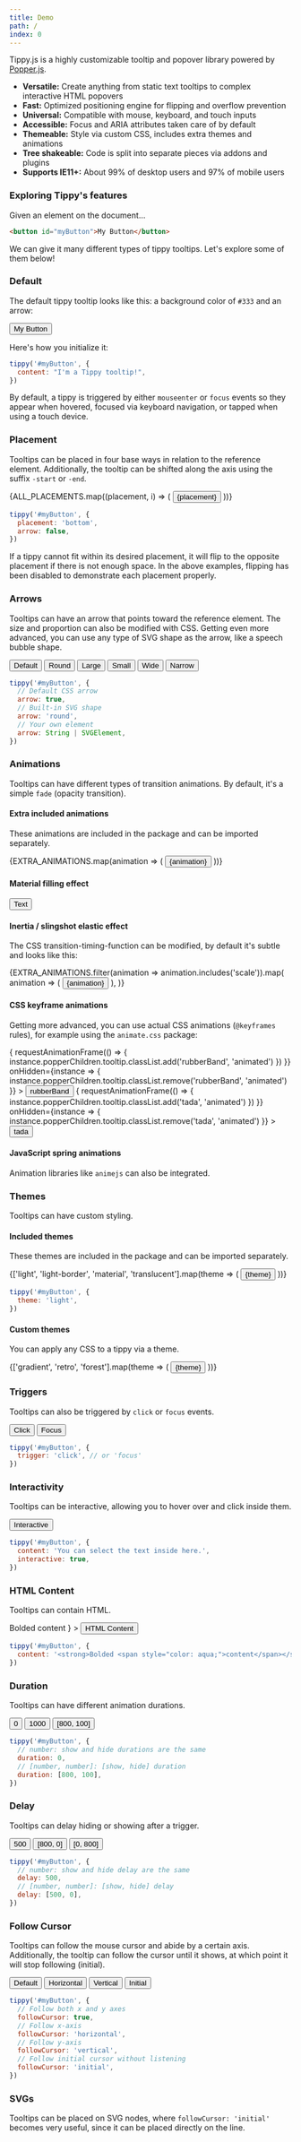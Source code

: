 ```yaml
---
title: Demo
path: /
index: 0
---
```



Tippy.js is a highly customizable tooltip and popover library powered by
[Popper.js](https://popper.js.org).

- <Emoji emoji="🍀" /> <strong>Versatile:</strong> Create anything from static text tooltips to complex interactive HTML popovers
- <Emoji emoji="⚡" /> <strong>Fast:</strong> Optimized positioning engine for flipping and overflow
prevention
- <Emoji emoji="🖱️" /> <strong>Universal:</strong> Compatible with mouse, keyboard, and touch inputs
- <Emoji emoji="♿" /> <strong>Accessible:</strong> Focus and ARIA attributes taken care of by default
- <Emoji emoji="🖌" /> <strong>Themeable:</strong> Style via custom CSS, includes extra themes and animations
- <Emoji emoji="🌳" /> <strong>Tree shakeable:</strong> Code is split into separate pieces via addons and plugins
- <Emoji emoji="🌐" /> <strong>Supports IE11+:</strong> About 99% of desktop users and 97% of mobile users

### Exploring Tippy's features

Given an element on the document...

```html
<button id="myButton">My Button</button>
```

We can give it many different types of tippy tooltips. Let's explore some of
them below!

### Default

The default tippy tooltip looks like this: a background color of `#333` and an
arrow:

<Demo>
  <Tippy>
    <Button>My Button</Button>
  </Tippy>
</Demo>

Here's how you initialize it:

```js
tippy('#myButton', {
  content: "I'm a Tippy tooltip!",
})
```

By default, a tippy is triggered by either `mouseenter` or `focus` events so
they appear when hovered, focused via keyboard navigation, or tapped when using
a touch device.

### Placement

Tooltips can be placed in four base ways in relation to the reference element.
Additionally, the tooltip can be shifted along the axis using the suffix
`-start` or `-end`.

<Demo>
  <Row>
    {ALL_PLACEMENTS.map((placement, i) => (
      <Col key={placement} base={12} xs={6} md={4} lg={6} xl={4}>
        <Tippy
          key={placement}
          content="Tooltip"
          placement={placement}
          flip={false}
          arrow={false}
        >
          <Button
            style={{
              display: 'inline-block',
              width: '100%',
              height: 50,
              margin: '0.5rem 0',
            }}
          >
            {placement}
          </Button>
        </Tippy>
      </Col>
    ))}
  </Row>
</Demo>

```js
tippy('#myButton', {
  placement: 'bottom',
  arrow: false,
})
```

If a tippy cannot fit within its desired placement, it will flip to the opposite
placement if there is not enough space. In the above examples, flipping has been
disabled to demonstrate each placement properly.

### Arrows

Tooltips can have an arrow that points toward the reference element. The size
and proportion can also be modified with CSS. Getting even more advanced, you
can use any type of SVG shape as the arrow, like a speech bubble shape.

<Demo>
  <Tippy arrow animation="fade">
    <Button>Default</Button>
  </Tippy>
  <Tippy arrow="round" animation="fade" animation="fade">
    <Button>Round</Button>
  </Tippy>
  <Tippy animation="fade" theme="large-arrow" distance={16}>
    <Button>Large</Button>
  </Tippy>
  <Tippy animation="fade" theme="small-arrow" distance={8}>
    <Button>Small</Button>
  </Tippy>
  <Tippy animation="fade" theme="wide-arrow">
    <Button>Wide</Button>
  </Tippy>
  <Tippy animation="fade" theme="narrow-arrow">
    <Button>Narrow</Button>
  </Tippy>
</Demo>

```js
tippy('#myButton', {
  // Default CSS arrow
  arrow: true,
  // Built-in SVG shape
  arrow: 'round',
  // Your own element
  arrow: String | SVGElement,
})
```

### Animations

Tooltips can have different types of transition animations. By default, it's a
simple `fade` (opacity transition).

#### Extra included animations

These animations are included in the package and can be imported separately.

<Demo>
  <Row>
    {EXTRA_ANIMATIONS.map(animation => (
      <Col key={animation} base={12} md={4} lg={6} xl={4}>
        <Tippy animation={animation} animateFill={false}>
          <Button
            style={{
              width: '100%',
              margin: '0.5rem 0',
              height: 50,
            }}
          >
            {animation}
          </Button>
        </Tippy>
      </Col>
    ))}
  </Row>
</Demo>

#### Material filling effect

<Demo>
  <Tippy animateFill={true} animation="shift-away">
    <Button>Text</Button>
  </Tippy>
</Demo>

#### Inertia / slingshot elastic effect

The CSS transition-timing-function can be modified, by default it's subtle and
looks like this:

<Demo>
  {EXTRA_ANIMATIONS.filter(animation => animation.includes('scale')).map(
    animation => (
      <Tippy
        key={animation}
        animation={animation}
        animateFill={false}
        inertia={true}
        duration={[450, 175]}
      >
        <Button>{animation}</Button>
      </Tippy>
    ),
  )}
</Demo>

#### CSS keyframe animations

Getting more advanced, you can use actual CSS animations (`@keyframes` rules),
for example using the `animate.css` package:

<Demo>
  <Tippy
    animation="fade"
    animateFill={false}
    duration={[500, 200]}
    onMount={instance => {
      requestAnimationFrame(() => {
        instance.popperChildren.tooltip.classList.add('rubberBand', 'animated')
      })
    }}
    onHidden={instance => {
      instance.popperChildren.tooltip.classList.remove('rubberBand', 'animated')
    }}
  >
    <Button>rubberBand</Button>
  </Tippy>
  <Tippy
    animation="fade"
    animateFill={false}
    duration={[500, 200]}
    onMount={instance => {
      requestAnimationFrame(() => {
        instance.popperChildren.tooltip.classList.add('tada', 'animated')
      })
    }}
    onHidden={instance => {
      instance.popperChildren.tooltip.classList.remove('tada', 'animated')
    }}
  >
    <Button>tada</Button>
  </Tippy>
</Demo>

#### JavaScript spring animations

Animation libraries like `animejs` can also be integrated.

### Themes

Tooltips can have custom styling.

#### Included themes

These themes are included in the package and can be imported separately.

<Demo>
  {['light', 'light-border', 'material', 'translucent'].map(theme => (
    <Tippy key={theme} theme={theme} animateFill={false}>
      <Button>{theme}</Button>
    </Tippy>
  ))}
</Demo>

```js
tippy('#myButton', {
  theme: 'light',
})
```

#### Custom themes

You can apply any CSS to a tippy via a theme.

<Demo>
  {['gradient', 'retro', 'forest'].map(theme => (
    <Tippy key={theme} theme={theme} animateFill={false} arrow={false}>
      <Button>{theme}</Button>
    </Tippy>
  ))}
</Demo>

### Triggers

Tooltips can also be triggered by `click` or `focus` events.

<Demo>
  <Tippy trigger="click">
    <Button>Click</Button>
  </Tippy>
  <Tippy trigger="focus" hideOnClick={false}>
    <Button>Focus</Button>
  </Tippy>
</Demo>

```js
tippy('#myButton', {
  trigger: 'click', // or 'focus'
})
```

### Interactivity

Tooltips can be interactive, allowing you to hover over and click inside them.

<Demo>
  <Tippy interactive content="You can select the text inside here.">
    <Button>Interactive</Button>
  </Tippy>
</Demo>

```js
tippy('#myButton', {
  content: 'You can select the text inside here.',
  interactive: true,
})
```

### HTML Content

Tooltips can contain HTML.

<Demo>
  <Tippy
    content={
      <strong>
        Bolded <span style={{ color: 'aqua' }}>content</span>
      </strong>
    }
  >
    <Button>HTML Content</Button>
  </Tippy>
  <Dropdown />
</Demo>

```js
tippy('#myButton', {
  content: '<strong>Bolded <span style="color: aqua;">content</span></strong>',
})
```

### Duration

Tooltips can have different animation durations.

<Demo>
  <Tippy duration={0}>
    <Button>0</Button>
  </Tippy>
  <Tippy duration={1000}>
    <Button>1000</Button>
  </Tippy>
  <Tippy duration={[800, 100]}>
    <Button>[800, 100]</Button>
  </Tippy>
</Demo>

```js
tippy('#myButton', {
  // number: show and hide durations are the same
  duration: 0,
  // [number, number]: [show, hide] duration
  duration: [800, 100],
})
```

### Delay

Tooltips can delay hiding or showing after a trigger.

<Demo>
  <Tippy delay={500}>
    <Button>500</Button>
  </Tippy>
  <Tippy delay={[800, 0]}>
    <Button>[800, 0]</Button>
  </Tippy>
  <Tippy delay={[0, 800]}>
    <Button>[0, 800]</Button>
  </Tippy>
</Demo>

```js
tippy('#myButton', {
  // number: show and hide delay are the same
  delay: 500,
  // [number, number]: [show, hide] delay
  delay: [500, 0],
})
```

### Follow Cursor

Tooltips can follow the mouse cursor and abide by a certain axis. Additionally,
the tooltip can follow the cursor until it shows, at which point it will stop
following (initial).

<Demo>
  <Tippy followCursor animateFill={false} duration={200} animation="fade">
    <Button>Default</Button>
  </Tippy>
  <Tippy
    followCursor="horizontal"
    animateFill={false}
    duration={200}
    animation="fade"
  >
    <Button>Horizontal</Button>
  </Tippy>
  <Tippy
    followCursor="vertical"
    animateFill={false}
    duration={200}
    animation="fade"
  >
    <Button>Vertical</Button>
  </Tippy>
  <Tippy
    followCursor="initial"
    animateFill={false}
    delay={200}
    duration={200}
    animation="fade"
  >
    <Button>Initial</Button>
  </Tippy>
</Demo>

```js
tippy('#myButton', {
  // Follow both x and y axes
  followCursor: true,
  // Follow x-axis
  followCursor: 'horizontal',
  // Follow y-axis
  followCursor: 'vertical',
  // Follow initial cursor without listening
  followCursor: 'initial',
})
```

### SVGs

Tooltips can be placed on SVG nodes, where `followCursor: 'initial'` becomes
very useful, since it can be placed directly on the line.

<svg height="150" width="150">
  <Tippy followCursor="initial" animation="fade" delay={100}>
    <line
      x1="0"
      y1="0"
      x2="150"
      y2="150"
      style={{ stroke: 'tomato', strokeWidth: 5 }}
    />
  </Tippy>
</svg>

```js
tippy('line', {
  followCursor: 'initial',
  delay: 200,
})
```

### Singleton

Use a single tooltip for many different reference elements. This allows you to
"group" tooltips with a shared timer to improve UX when elements near each other
have tooltips with a `delay` prop.

Non-singleton tippy with `delay: 500`:

<Demo>
  <Singleton />
</Demo>

Singleton tippy to group each tippy's `delay: 500`:

<Demo>
  <Singleton group />
</Demo>

Singleton tippy with a transition:

<Demo>
  <Singleton group transition />
</Demo>

```js
import { createSingleton } from 'tippy.js'

const instances = []
const buttons = document.querySelectorAll('button')

for (let i = 0; i < buttons.length; i++) {
  instances.push(
    tippy(buttons[i], {
      content: `Tooltip ${i + 1}`,
      updateDuration: 400,
    }),
  )
}

createSingleton(instances, { delay: [300, 600] })
```

### Nesting

Tippys can be nested within other ones.

<Demo>
  <Nesting />
</Demo>

```js
const content = document.createElement('div')

for (let i = 0; i < 3; i++) {
  const button = document.createElement('button')
  button.textContent = 'Text'
  content.appendChild(button)

  tippy(button, {
    content: "I'm a Tippy tooltip!",
    arrow: true,
    animation: 'fade',
  })
}

tippy('#myButton', {
  content,
  arrow: true,
  theme: 'light-border',
})

// Note: Some extra logic is required to handle some other edge cases
```

### Multiple

Attach many tippys to a single element.

<Demo>
  <Multiple />
</Demo>

```js
const placements = ['top', 'bottom', 'left', 'right']

placements
  .reduce(
    (acc, basePlacement) =>
      acc.concat(
        basePlacement,
        `${basePlacement}-start`,
        `${basePlacement}-end`,
      ),
    [],
  )
  .forEach(placement => {
    tippy('#square', {
      content: placement,
      placement,
      multiple: true,
    })
  })
```

### Miscellaneous

<Demo>
  <Tippy offset={50}>
    <Button>Offset</Button>
  </Tippy>
  <Tippy distance={20}>
    <Button>Distance</Button>
  </Tippy>
  <Tippy maxWidth={100}>
    <Button>Max width</Button>
  </Tippy>
</Demo>

<br />

The above is not a complete list of features. There are plenty more!
